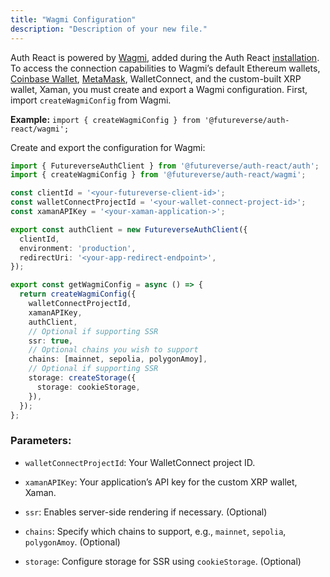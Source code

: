 ```yaml
---
title: "Wagmi Configuration"
description: "Description of your new file."
---
```


Auth React is powered by [Wagmi](https://wagmi.sh/), added during the Auth React [installation](/o/-MdydbpBeh4lPp-v7Xwz/s/efVNmeWS2g2tg0iUr78C/authentication/getting-started/installation). To access the connection capabilities to Wagmi’s default Ethereum wallets, [Coinbase Wallet](https://github.com/coinbase/coinbase-wallet-sdk), [MetaMask](https://github.com/MetaMask/metamask-sdk), WalletConnect, and the custom-built XRP wallet, Xaman, you must create and export a Wagmi configuration. First, import `createWagmiConfig` from Wagmi.

**Example:** `import { createWagmiConfig } from '@futureverse/auth-react/wagmi';`

Create and export the configuration for Wagmi:

```typescript
import { FutureverseAuthClient } from '@futureverse/auth-react/auth';
import { createWagmiConfig } from '@futureverse/auth-react/wagmi';

const clientId = '<your-futureverse-client-id>';
const walletConnectProjectId = '<your-wallet-connect-project-id>';
const xamanAPIKey = '<your-xaman-application->';

export const authClient = new FutureverseAuthClient({
  clientId,
  environment: 'production',
  redirectUri: '<your-app-redirect-endpoint>',
});

export const getWagmiConfig = async () => {
  return createWagmiConfig({
    walletConnectProjectId,
    xamanAPIKey,
    authClient,
    // Optional if supporting SSR
    ssr: true,
    // Optional chains you wish to support
    chains: [mainnet, sepolia, polygonAmoy],
    // Optional if supporting SSR
    storage: createStorage({
      storage: cookieStorage,
    }),
  });
};
```

### Parameters:

* `walletConnectProjectId`: Your WalletConnect project ID.

* `xamanAPIKey`: Your application’s API key for the custom XRP wallet, Xaman.

* `ssr`: Enables server-side rendering if necessary. (Optional)

* `chains`: Specify which chains to support, e.g., `mainnet`, `sepolia`, `polygonAmoy`. (Optional)

* `storage`: Configure storage for SSR using `cookieStorage`. (Optional)